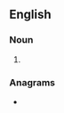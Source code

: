 ==English==

===Noun===
{{head|en|noun plural form}}

# {{plural of|imprinter|lang=en}}

===Anagrams===
* {{anagrams|en|a=eiimnprrst|reimprints}}